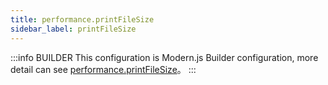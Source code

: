 ```yaml
---
title: performance.printFileSize
sidebar_label: printFileSize
---
```


:::info BUILDER
This configuration is Modern.js Builder configuration, more detail can see [performance.printFileSize](https://modernjs.dev/builder/en/api/config-performance.html#performance-printfilesize)。
:::


<Main />
